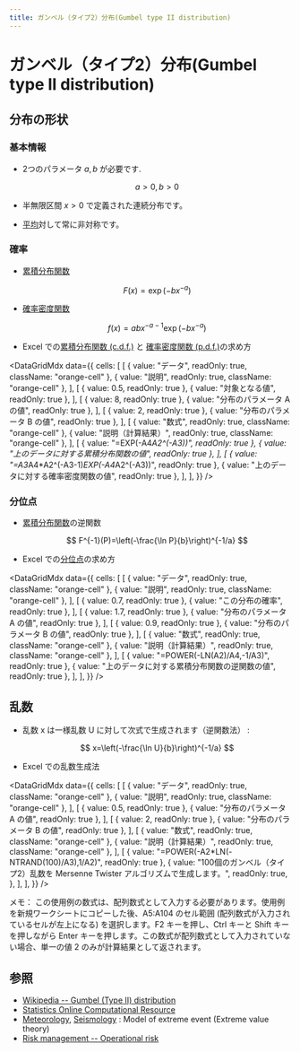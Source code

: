 ```yaml
---
title: ガンベル（タイプ2）分布(Gumbel type II distribution)
---
```



# ガンベル（タイプ2）分布(Gumbel type II distribution)

## 分布の形状

### 基本情報

- 2つのパラメータ $a, b$ が必要です.

  $$
  a>0, b>0
  $$

- 半無限区間 $x > 0$ で定義された連続分布です。
- [平均](https://www.ntrand.com/jp/glossary/#local_mean)対して常に非対称です。

### 確率

- [累積分布関数](https://www.ntrand.com/jp/glossary/#local_cumulative)

  $$
  F(x)=\exp\left(-bx^{-a}\right)
  $$

- [確率密度関数](https://www.ntrand.com/jp/glossary/#local_probability)

  $$
  f(x)=abx^{-a-1}\exp\left(-bx^{-a}\right)
  $$

- Excel での[累積分布関数 (c.d.f.)](https://www.ntrand.com/jp/glossary/#local_cumulative) と [確率密度関数 (p.d.f.)](https://www.ntrand.com/jp/glossary/#local_Probability)の求め方

<DataGridMdx
  data={{
    cells: [
      [
        { value: "データ", readOnly: true, className: "orange-cell" },
        { value: "説明", readOnly: true, className: "orange-cell" },
      ],
      [
        { value: 0.5, readOnly: true },
        { value: "対象となる値", readOnly: true },
      ],
      [
        { value: 8, readOnly: true },
        { value: "分布のパラメータ A の値", readOnly: true },
      ],
      [
        { value: 2, readOnly: true },
        { value: "分布のパラメータ B の値", readOnly: true },
      ],
      [
        { value: "数式", readOnly: true, className: "orange-cell" },
        { value: "説明（計算結果）", readOnly: true, className: "orange-cell" },
      ],
      [
        { value: "=EXP(-A4*A2^(-A3))", readOnly: true },
        { value: "上のデータに対する累積分布関数の値", readOnly: true },
      ],
      [
        { value: "=A3*A4*A2^(-A3-1)*EXP(-A4*A2^(-A3))", readOnly: true },
        { value: "上のデータに対する確率密度関数の値", readOnly: true },
      ],
    ],
  }}
/>

### 分位点

- [累積分布関数](https://www.ntrand.com/jp/glossary/#local_cumulative)の逆関数

  $$
  F^{-1}(P)=\left(-\frac{\ln P}{b}\right)^{-1/a}
  $$

- Excel での[分位点](https://www.ntrand.com/jp/glossary/#local_quantile)の求め方

<DataGridMdx
  data={{
    cells: [
      [
        { value: "データ", readOnly: true, className: "orange-cell" },
        { value: "説明", readOnly: true, className: "orange-cell" },
      ],
      [
        { value: 0.7, readOnly: true },
        { value: "この分布の確率", readOnly: true },
      ],
      [
        { value: 1.7, readOnly: true },
        { value: "分布のパラメータ A の値", readOnly: true },
      ],
      [
        { value: 0.9, readOnly: true },
        { value: "分布のパラメータ B の値", readOnly: true },
      ],
      [
        { value: "数式", readOnly: true, className: "orange-cell" },
        { value: "説明（計算結果）", readOnly: true, className: "orange-cell" },
      ],
      [
        { value: "=POWER(-LN(A2)/A4,-1/A3)", readOnly: true },
        { value: "上のデータに対する累積分布関数の逆関数の値", readOnly: true },
      ],
    ],
  }}
/>

## 乱数

- 乱数 x は一様乱数 U に対して次式で生成されます（逆関数法） :

  $$
  x=\left(-\frac{\ln U}{b}\right)^{-1/a}
  $$

- Excel での乱数生成法

<DataGridMdx
  data={{
    cells: [
      [
        { value: "データ", readOnly: true, className: "orange-cell" },
        { value: "説明", readOnly: true, className: "orange-cell" },
      ],
      [
        { value: 0.5, readOnly: true },
        { value: "分布のパラメータ A の値", readOnly: true },
      ],
      [
        { value: 2, readOnly: true },
        { value: "分布のパラメータ B の値", readOnly: true },
      ],
      [
        { value: "数式", readOnly: true, className: "orange-cell" },
        { value: "説明（計算結果）", readOnly: true, className: "orange-cell" },
      ],
      [
        { value: "=POWER(-A2*LN(-NTRAND(100)/A3),1/A2)", readOnly: true },
        {
          value:
            "100個のガンベル（タイプ2）乱数を Mersenne Twister アルゴリズムで生成します。",
          readOnly: true,
        },
      ],
    ],
  }}
/>

メモ： この使用例の数式は、配列数式として入力する必要があります。使用例を新規ワークシートにコピーした後、A5:A104 のセル範囲 (配列数式が入力されているセルが左上になる) を選択します。F2 キーを押し、Ctrl キーと Shift キーを押しながら Enter キーを押します。この数式が配列数式として入力されていない場合、単一の値 2 のみが計算結果として返されます。

## 参照

- [Wikipedia -- Gumbel (Type II) distribution](<http://en.wikipedia.org/wiki/Gumbel%20(Type%20II)_distribution>)
- [Statistics Online Computational Resource](http://www.socr.ucla.edu/htmls/SOCR_Distributions.html)
- [Meteorology](http://en.wikipedia.org/wiki/Meteorology), [Seismology](http://en.wikipedia.org/wiki/Seismology) : Model of extreme event (Extreme value theory)
- [Risk management -- Operational risk](http://en.wikipedia.org/wiki/Operational_risk)
